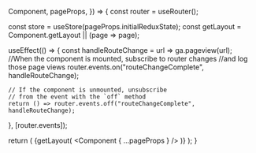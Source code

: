 

  Component,
  pageProps,
}) => {
  const router = useRouter();

  const store = useStore(pageProps.initialReduxState);
  const getLayout = Component.getLayout || (page => page);

  useEffect(() => {
    const handleRouteChange = url => ga.pageview(url);
    //When the component is mounted, subscribe to router changes
    //and log those page views
    router.events.on("routeChangeComplete", handleRouteChange);

    // If the component is unmounted, unsubscribe
    // from the event with the `off` method
    return () => router.events.off("routeChangeComplete", handleRouteChange);
  }, [router.events]);

  return (
    <Provider store={store}>
      {getLayout(
        <Component { ...pageProps } />
      )}
    </Provider>
  );
}